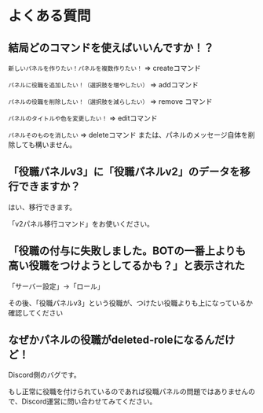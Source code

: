 # よくある質問
## 結局どのコマンドを使えばいいんですか！？
<!--Todo: コマンドリファレンスへのリンクを貼る-->
`新しいパネルを作りたい！パネルを複数作りたい！` => createコマンド

`パネルに役職を追加したい！（選択肢を増やしたい）` => addコマンド

`パネルの役職を削除したい！（選択肢を減らしたい）` => remove コマンド

`パネルのタイトルや色を変更したい！` => editコマンド

`パネルそのものを消したい` => deleteコマンド または、パネルのメッセージ自体を削除しても構いません。

## 「役職パネルv3」に「役職パネルv2」のデータを移行できますか？
はい、移行できます。

「v2パネル移行コマンド」をお使いください。

## 「役職の付与に失敗しました。BOTの一番上よりも高い役職をつけようとしてるかも？」と表示された
「サーバー設定」→「ロール」

その後、「役職パネルv3」という役職が、つけたい役職よりも上になっているか確認してください

<!-- Todo: 画像どうしよう・・・-->

## なぜかパネルの役職がdeleted-roleになるんだけど！
Discord側のバグです。

もし正常に役職を付けられているのであれば役職パネルの問題ではありませんので、Discord運営に問い合わせてみてください。
